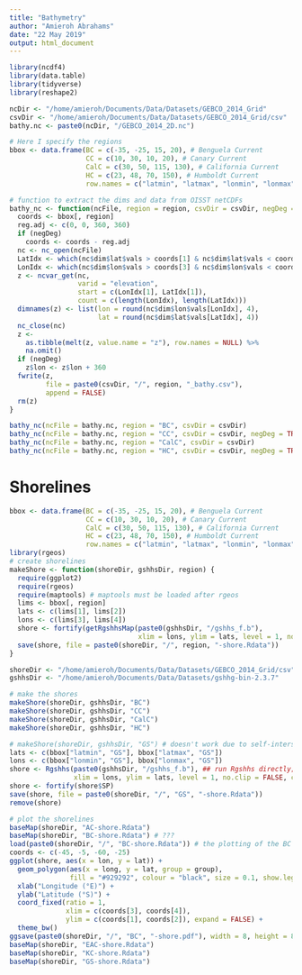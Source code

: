 ```yaml
---
title: "Bathymetry"
author: "Amieroh Abrahams"
date: "22 May 2019"
output: html_document
---
```


```r
library(ncdf4)
library(data.table)
library(tidyverse)
library(reshape2)

ncDir <- "/home/amieroh/Documents/Data/Datasets/GEBCO_2014_Grid"
csvDir <- "/home/amieroh/Documents/Data/Datasets/GEBCO_2014_Grid/csv"
bathy.nc <- paste0(ncDir, "/GEBCO_2014_2D.nc")

# Here I specify the regions
bbox <- data.frame(BC = c(-35, -25, 15, 20), # Benguela Current
                   CC = c(10, 30, 10, 20), # Canary Current
                   CalC = c(30, 50, 115, 130), # California Current
                   HC = c(23, 48, 70, 150), # Humboldt Current
                   row.names = c("latmin", "latmax", "lonmin", "lonmax"))

# function to extract the dims and data from OISST netCDFs
bathy_nc <- function(ncFile, region = region, csvDir = csvDir, negDeg = FALSE) {
  coords <- bbox[, region]
  reg.adj <- c(0, 0, 360, 360)
  if (negDeg)
    coords <- coords - reg.adj
  nc <- nc_open(ncFile)
  LatIdx <- which(nc$dim$lat$vals > coords[1] & nc$dim$lat$vals < coords[2])
  LonIdx <- which(nc$dim$lon$vals > coords[3] & nc$dim$lon$vals < coords[4])
  z <- ncvar_get(nc,
                 varid = "elevation",
                 start = c(LonIdx[1], LatIdx[1]),
                 count = c(length(LonIdx), length(LatIdx)))
  dimnames(z) <- list(lon = round(nc$dim$lon$vals[LonIdx], 4),
                      lat = round(nc$dim$lat$vals[LatIdx], 4))
  nc_close(nc)
  z <-
    as.tibble(melt(z, value.name = "z"), row.names = NULL) %>%
    na.omit()
  if (negDeg)
    z$lon <- z$lon + 360
  fwrite(z,
         file = paste0(csvDir, "/", region, "_bathy.csv"),
         append = FALSE)
  rm(z)
}

bathy_nc(ncFile = bathy.nc, region = "BC", csvDir = csvDir)
bathy_nc(ncFile = bathy.nc, region = "CC", csvDir = csvDir, negDeg = TRUE)
bathy_nc(ncFile = bathy.nc, region = "CalC", csvDir = csvDir)
bathy_nc(ncFile = bathy.nc, region = "HC", csvDir = csvDir, negDeg = TRUE)
```

# Shorelines

```r

bbox <- data.frame(BC = c(-35, -25, 15, 20), # Benguela Current
                   CC = c(10, 30, 10, 20), # Canary Current
                   CalC = c(30, 50, 115, 130), # California Current
                   HC = c(23, 48, 70, 150), # Humboldt Current
                   row.names = c("latmin", "latmax", "lonmin", "lonmax"))
library(rgeos)
# create shorelines
makeShore <- function(shoreDir, gshhsDir, region) {
  require(ggplot2)
  require(rgeos)
  require(maptools) # maptools must be loaded after rgeos
  lims <- bbox[, region]
  lats <- c(lims[1], lims[2])
  lons <- c(lims[3], lims[4])
  shore <- fortify(getRgshhsMap(paste0(gshhsDir, "/gshhs_f.b"),
                                xlim = lons, ylim = lats, level = 1, no.clip = FALSE, checkPolygons = TRUE))
  save(shore, file = paste0(shoreDir, "/", region, "-shore.Rdata"))
}

shoreDir <- "/home/amieroh/Documents/Data/Datasets/GEBCO_2014_Grid/csv"
gshhsDir <- "/home/amieroh/Documents/Data/Datasets/gshhg-bin-2.3.7"

# make the shores
makeShore(shoreDir, gshhsDir, "BC")
makeShore(shoreDir, gshhsDir, "CC")
makeShore(shoreDir, gshhsDir, "CalC")
makeShore(shoreDir, gshhsDir, "HC")

# makeShore(shoreDir, gshhsDir, "GS") # doesn't work due to self-intersection; do differently...
lats <- c(bbox["latmin", "GS"], bbox["latmax", "GS"])
lons <- c(bbox["lonmin", "GS"], bbox["lonmax", "GS"])
shore <- Rgshhs(paste0(gshhsDir, "/gshhs_f.b"), ## run Rgshhs directly; returns list
                xlim = lons, ylim = lats, level = 1, no.clip = FALSE, checkPolygons = TRUE)
shore <- fortify(shore$SP)
save(shore, file = paste0(shoreDir, "/", "GS", "-shore.Rdata"))
remove(shore)

# plot the shorelines
baseMap(shoreDir, "AC-shore.Rdata")
baseMap(shoreDir, "BC-shore.Rdata") # ???
load(paste0(shoreDir, "/", "BC-shore.Rdata")) # the plotting of the BC requires a different lon specification
coords <- c(-45, -5, -60, -25)
ggplot(shore, aes(x = lon, y = lat)) +
  geom_polygon(aes(x = long, y = lat, group = group),
               fill = "#929292", colour = "black", size = 0.1, show.legend = FALSE) +
  xlab("Longitude (°E)") +
  ylab("Latitude (°S)") +
  coord_fixed(ratio = 1,
              xlim = c(coords[3], coords[4]),
              ylim = c(coords[1], coords[2]), expand = FALSE) +
  theme_bw()
ggsave(paste0(shoreDir, "/", "BC", "-shore.pdf"), width = 8, height = 8)
baseMap(shoreDir, "EAC-shore.Rdata")
baseMap(shoreDir, "KC-shore.Rdata")
baseMap(shoreDir, "GS-shore.Rdata")

```






















